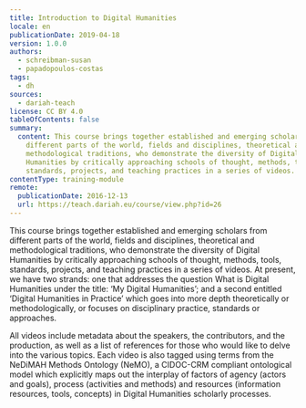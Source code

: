 ```yaml
---
title: Introduction to Digital Humanities
locale: en
publicationDate: 2019-04-18
version: 1.0.0
authors:
  - schreibman-susan
  - papadopoulos-costas
tags:
  - dh
sources:
  - dariah-teach
license: CC BY 4.0
tableOfContents: false
summary:
  content: This course brings together established and emerging scholars from
    different parts of the world, fields and disciplines, theoretical and
    methodological traditions, who demonstrate the diversity of Digital
    Humanities by critically approaching schools of thought, methods, tools,
    standards, projects, and teaching practices in a series of videos.
contentType: training-module
remote:
  publicationDate: 2016-12-13
  url: https://teach.dariah.eu/course/view.php?id=26
---
```

This course brings together established and emerging scholars from different parts of the world, fields and disciplines, theoretical and methodological traditions, who demonstrate the diversity of Digital Humanities by critically approaching schools of thought, methods, tools, standards, projects, and teaching practices in a series of videos. At present, we have two strands: one that addresses the question What is Digital Humanities under the title: ‘My Digital Humanities’; and a second entitled ‘Digital Humanities in Practice’ which goes into more depth theoretically or methodologically, or focuses on disciplinary practice, standards or approaches.

All videos include metadata about the speakers, the contributors, and the production, as well as a list of references for those who would like to delve into the various topics. Each video is also tagged using terms from the NeDiMAH Methods Ontology (NeMO), a CIDOC-CRM compliant ontological model which explicitly maps out the interplay of factors of agency (actors and goals), process (activities and methods) and resources (information resources, tools, concepts) in Digital Humanities scholarly processes.

<ExternalResource title="Interested in learning more?" subtitle="Check out Introduction to Digital Humanities on #dariahTeach" url="https://teach.dariah.eu/course/view.php?id=26" />

